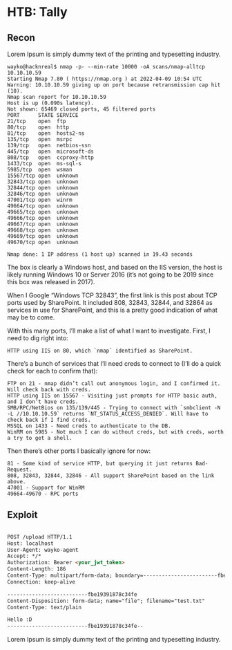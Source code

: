 # HTB: Tally

## Recon

Lorem Ipsum is simply dummy text of the printing and typesetting industry. 

```
wayko@hacknreal$ nmap -p- --min-rate 10000 -oA scans/nmap-alltcp 10.10.10.59
Starting Nmap 7.80 ( https://nmap.org ) at 2022-04-09 10:54 UTC
Warning: 10.10.10.59 giving up on port because retransmission cap hit (10).
Nmap scan report for 10.10.10.59
Host is up (0.090s latency).
Not shown: 65469 closed ports, 45 filtered ports
PORT      STATE SERVICE
21/tcp    open  ftp
80/tcp    open  http
81/tcp    open  hosts2-ns
135/tcp   open  msrpc
139/tcp   open  netbios-ssn
445/tcp   open  microsoft-ds
808/tcp   open  ccproxy-http
1433/tcp  open  ms-sql-s
5985/tcp  open  wsman
15567/tcp open  unknown
32843/tcp open  unknown
32844/tcp open  unknown
32846/tcp open  unknown
47001/tcp open  winrm
49664/tcp open  unknown
49665/tcp open  unknown
49666/tcp open  unknown
49667/tcp open  unknown
49668/tcp open  unknown
49669/tcp open  unknown
49670/tcp open  unknown

Nmap done: 1 IP address (1 host up) scanned in 19.43 seconds
```

The box is clearly a Windows host, and based on the IIS version, the host is likely running Windows 10 or Server 2016 (it’s not going to be 2019 since this box was released in 2017).

When I Google “Windows TCP 32843”, the first link is this post about TCP ports used by SharePoint. It included 808, 32843, 32844, and 32864 as services in use for SharePoint, and this is a pretty good indication of what may be to come.

With this many ports, I’ll make a list of what I want to investigate. First, I need to dig right into:

    HTTP using IIS on 80, which `nmap` identified as SharePoint.

There’s a bunch of services that I’ll need creds to connect to (I’ll do a quick check for each to confirm that):

    FTP on 21 - nmap didn’t call out anonymous login, and I confirmed it. Will check back with creds.
    HTTP using IIS on 15567 - Visiting just prompts for HTTP basic auth, and I don’t have creds.
    SMB/RPC/NetBios on 135/139/445 - Trying to connect with `smbclient -N -L //10.10.10.59` returns `NT_STATUS_ACCESS_DENIED`. Will have to check back if I find creds.
    MSSQL on 1433 - Need creds to authenticate to the DB.
    WinRM on 5985 - Not much I can do without creds, but with creds, worth a try to get a shell.

Then there’s other ports I basically ignore for now:

    81 - Some kind of service HTTP, but querying it just returns Bad- Request.
    808, 32843, 32844, 32846 - All support SharePoint based on the link above.
    47001 - Support for WinRM
    49664-49670 - RPC ports

## Exploit

```html

POST /upload HTTP/1.1
Host: localhost
User-Agent: wayko-agent
Accept: */*
Authorization: Bearer <your_jwt_token>
Content-Length: 186
Content-Type: multipart/form-data; boundary=------------------------fbe19391878c34fe
Connection: keep-alive

--------------------------fbe19391878c34fe
Content-Disposition: form-data; name="file"; filename="test.txt"
Content-Type: text/plain

Hello :D
--------------------------fbe19391878c34fe--
```

Lorem Ipsum is simply dummy text of the printing and typesetting industry.